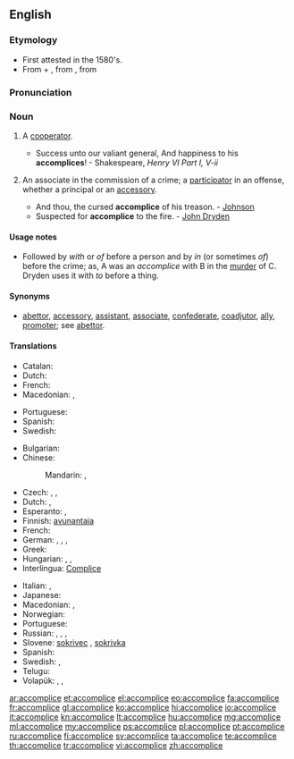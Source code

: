 ==English==

===Etymology===
* First attested in the 1580's.
* From {{etyl|enm}} {{term|a|lang=enm}} + {{term|complice|lang=enm}}, from {{etyl|fro}} {{term|complice||confederate|lang=fro}}, from {{etyl|la}} {{term|complicare||fold together|lang=la}}

===Pronunciation===
{{a|US}} {{IPA|/ə.ˈkɒm.plɪs/}}

===Noun===
{{wikipedia|accomplice|accomplice (crime)}}
{{en-noun}}

# {{context|rare}} A [[cooperator]].
#* Success unto our valiant general, And happiness to his '''accomplices'''! - Shakespeare, ''Henry VI Part I, V-ii''
# {{context|legal}} An associate in the commission of a crime; a [[participator]] in an offense, whether a principal or an [[accessory]].
#* And thou, the cursed '''accomplice''' of his treason. - [[Johnson]]
#* Suspected for '''accomplice''' to the fire. - [[w:John Dryden|John Dryden]]

====Usage notes====
* Followed by ''with'' or ''of'' before a person and by ''in'' (or sometimes ''of'') before the crime; as, A was an ''accomplice'' with B in the [[murder]] of C. Dryden uses it with ''to'' before a thing.

====Synonyms====
* [[abettor]], [[accessory]], [[assistant]], [[associate]], [[confederate]], [[coadjutor]], [[ally]], [[promoter]]; see [[abettor]].

====Translations====
{{trans-top|a cooperator}}
* Catalan: {{t-|ca|còmplice|m|f}}
* Dutch: {{t+|nl|handlanger|m}}
* French: {{t+|fr|complice|m|f}}
* Macedonian: {{t|mk|соучесник|m|tr=soúčesnik|sc=Cyrl}}, {{t|mk|соизвршител|m|tr=soizv'ršitel|sc=Cyrl}}
{{trans-mid}}
* Portuguese: {{t+|pt|cúmplice}}
* Spanish: {{t-|es|cómplice|m|f}}
* Swedish: {{t+|sv|medhjälpare|c}}
{{trans-bottom}}

{{trans-top|an associate in the commission of a crime}}
* Bulgarian: {{t+|bg|съучастник}}
* Chinese:
*: Mandarin: {{t|cmn|幫兇|sc=Hani}}, {{t|cmn|帮凶|tr=bāngxiōng|sc=Hani}}
* Czech: {{t-|cs|spolupachatel|m}}, {{t-|cs|spoluviník|m}}, {{t-|cs|komplic|m}}
* Dutch: {{t+|nl|medeplichtige|m|f}}, {{t+|nl|handlanger|m}}
* Esperanto: {{t-|eo|kunkulpulo}}, {{t-|eo|kunkulpulino}}
* Finnish: [[avunantaja]]
* French: {{t+|fr|complice|m|f}}
* German: {{t-|de|Mittäter|m}}, {{t-|de|Mittäterin|f}}, {{t+|de|Komplize|m}}, {{t-|de|Komplizin|f}}
* Greek: {{t+|el|συνεργός|m|tr=synergós}}
* Hungarian: {{t-|hu|bűnrészes}}, {{t+|hu|bűntárs}}, {{t+|hu|cinkos}}
* Interlingua: [[Complice]]
{{trans-mid}}
* Italian: {{t+|it|accomplice}}, {{t+|it|correo|m}}
* Japanese: {{t-|ja|共犯者|tr=きょうはんしゃ, kyōhansha|sc=Jpan}}
* Macedonian: {{t|mk|соучесник|m|tr=soúčesnik|sc=Cyrl}}, {{t|mk|соизвршител|m|tr=soizv'ršitel|sc=Cyrl}}
* Norwegian: {{t-|no|medskyldig}}
* Portuguese: {{t+|pt|cúmplice|m|f}}
* Russian: {{t+|ru|соучастник|m|tr=součástnik|sc=Cyrl}}, {{t+|ru|соучастница|f|tr=součástnica|sc=Cyrl}}, {{t+|ru|сообщник|m|tr=soóbščnik|sc=Cyrl}}, {{t+|ru|сообщница|f|tr=soóbščnica|sc=Cyrl}}
* Slovene: [[sokrivec]] {{m}}, [[sokrivka]] {{f}}
* Spanish: {{t-|es|cómplice}}
* Swedish: {{t-|sv|medbrottsling}}, {{t-|sv|medskyldig|c}}
* Telugu: {{t+|te|తోడుదొంగ}}
* Volapük: {{qualifier|male or female}} {{t-|vo|kedöban}}, {{qualifier|male}} {{t-|vo|hikedöban}}, {{qualifier|female}} {{t-|vo|jikedöban}}
{{trans-bottom}}

[[ar:accomplice]]
[[et:accomplice]]
[[el:accomplice]]
[[eo:accomplice]]
[[fa:accomplice]]
[[fr:accomplice]]
[[gl:accomplice]]
[[ko:accomplice]]
[[hi:accomplice]]
[[io:accomplice]]
[[it:accomplice]]
[[kn:accomplice]]
[[lt:accomplice]]
[[hu:accomplice]]
[[mg:accomplice]]
[[ml:accomplice]]
[[my:accomplice]]
[[ps:accomplice]]
[[pl:accomplice]]
[[pt:accomplice]]
[[ru:accomplice]]
[[fi:accomplice]]
[[sv:accomplice]]
[[ta:accomplice]]
[[te:accomplice]]
[[th:accomplice]]
[[tr:accomplice]]
[[vi:accomplice]]
[[zh:accomplice]]